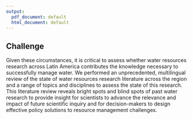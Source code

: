 ```yaml
---
output:
  pdf_document: default
  html_document: default
---
```

## Challenge
Given these circumstances, it is critical to assess whether water resources research across Latin America contributes the knowledge necessary to successfully manage water.
We performed an unprecedented, multilingual review of the state of water resources research literature across the region and a range of topics and disciplines to assess the state of this research.
This literature review reveals bright spots and blind spots of past water research to provide insight for scientists to advance the relevance and impact of future scientific inquiry and for decision-makers to design effective policy solutions to resource management challenges.